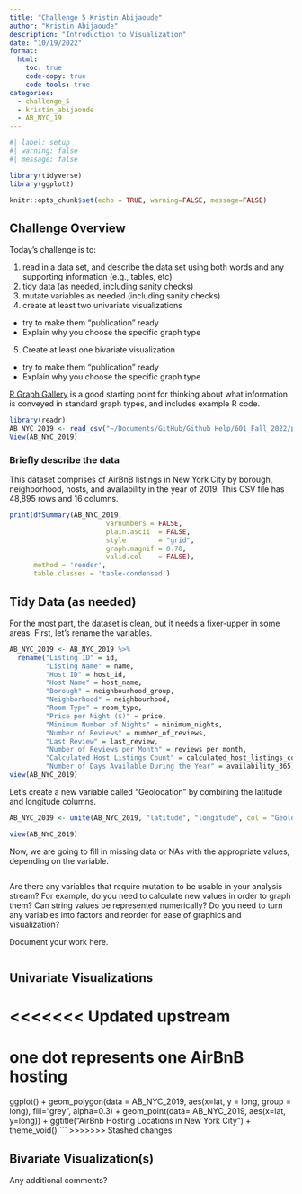```yaml
---
title: "Challenge 5 Kristin Abijaoude"
author: "Kristin Abijaoude"
description: "Introduction to Visualization"
date: "10/19/2022"
format:
  html:
    toc: true
    code-copy: true
    code-tools: true
categories:
  - challenge_5
  - kristin_abijaoude
  - AB_NYC_19
---
```


```r
#| label: setup
#| warning: false
#| message: false

library(tidyverse)
library(ggplot2)

knitr::opts_chunk$set(echo = TRUE, warning=FALSE, message=FALSE)
```

## Challenge Overview

Today's challenge is to:

1)  read in a data set, and describe the data set using both words and any supporting information (e.g., tables, etc)
2)  tidy data (as needed, including sanity checks)
3)  mutate variables as needed (including sanity checks)
4)  create at least two univariate visualizations
   - try to make them "publication" ready
   - Explain why you choose the specific graph type
5)  Create at least one bivariate visualization
   - try to make them "publication" ready
   - Explain why you choose the specific graph type

[R Graph Gallery](https://r-graph-gallery.com/) is a good starting point for thinking about what information is conveyed in standard graph types, and includes example R code.

```r
library(readr)
AB_NYC_2019 <- read_csv("~/Documents/GitHub/Github Help/601_Fall_2022/posts/_data/AB_NYC_2019.csv")
View(AB_NYC_2019)
```

### Briefly describe the data

This dataset comprises of AirBnB listings in New York City by borough, neighborhood, hosts, and availability in the year of 2019. This CSV file has 48,895 rows and 16 columns. 

```r
print(dfSummary(AB_NYC_2019,
                        varnumbers = FALSE,
                        plain.ascii  = FALSE, 
                        style        = "grid", 
                        graph.magnif = 0.70, 
                        valid.col    = FALSE),
      method = 'render',
      table.classes = 'table-condensed')
```

## Tidy Data (as needed)

For the most part, the dataset is clean, but it needs a fixer-upper in some areas. First, let's rename the variables.

```r
AB_NYC_2019 <- AB_NYC_2019 %>%
  rename("Listing ID" = id,
         "Listing Name" = name,
         "Host ID" = host_id,
         "Host Name" = host_name,
         "Borough" = neighbourhood_group,
         "Neighborhood" = neighbourhood,
         "Room Type" = room_type,
         "Price per Night ($)" = price,
         "Minimum Number of Nights" = minimum_nights,
         "Number of Reviews" = number_of_reviews,
         "Last Review" = last_review,
         "Number of Reviews per Month" = reviews_per_month,
         "Calculated Host Listings Count" = calculated_host_listings_count,
         "Number of Days Available During the Year" = availability_365)
view(AB_NYC_2019)
```

Let's create a new variable called "Geolocation" by combining the latitude and longitude columns.

```r
AB_NYC_2019 <- unite(AB_NYC_2019, "latitude", "longitude", col = "Geolocation", sep = ":")

view(AB_NYC_2019)
```

Now, we are going to fill in missing data or NAs with the appropriate values, depending on the variable.

```r

```


Are there any variables that require mutation to be usable in your analysis stream? For example, do you need to calculate new values in order to graph them? Can string values be represented numerically? Do you need to turn any variables into factors and reorder for ease of graphics and visualization?

Document your work here.

```r

```

## Univariate Visualizations

<<<<<<< Updated upstream
=======
# one dot represents one AirBnB hosting
ggplot() +
  geom_polygon(data = AB_NYC_2019, aes(x=lat, y = long, group = long), fill="grey", alpha=0.3) +
  geom_point(data= AB_NYC_2019, aes(x=lat, y=long)) +
  ggtitle("AirBnb Hosting Locations in New York City") +
  theme_void()
```
>>>>>>> Stashed changes

## Bivariate Visualization(s)
Any additional comments?
